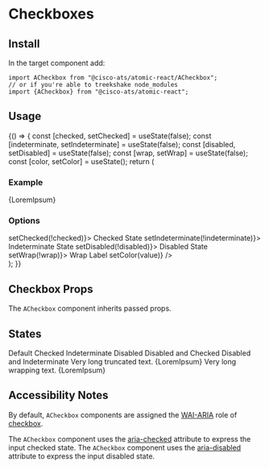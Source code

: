 

<Meta title="Components/Checkboxes" component={ACheckbox} />

# Checkboxes

## Install

In the target component add:

```
import ACheckbox from "@cisco-ats/atomic-react/ACheckbox";
// or if you're able to treekshake node_modules
import {ACheckbox} from "@cisco-ats/atomic-react";
```

## Usage

<Preview>
  <Story name="usage-1">
    <YourComponent>
      {() => {
        const [checked, setChecked] = useState(false);
        const [indeterminate, setIndeterminate] = useState(false);
        const [disabled, setDisabled] = useState(false);
        const [wrap, setWrap] = useState(false);
        const [color, setColor] = useState();
        return (
          <div>
            <h3>Example</h3>
            <ACheckbox
              checked={checked}
              color={color}
              disabled={disabled}
              indeterminate={indeterminate}
              wrap={wrap}>
              {LoremIpsum}
            </ACheckbox>
            <ADivider />
            <h3>Options</h3>
            <div className="d-flex mt-4 flex-column">
              <ACheckbox checked={checked} onClick={() => setChecked(!checked)}>
                Checked State
              </ACheckbox>
              <ACheckbox
                checked={indeterminate}
                onClick={() => setIndeterminate(!indeterminate)}>
                Indeterminate State
              </ACheckbox>
              <ACheckbox
                checked={disabled}
                onClick={() => setDisabled(!disabled)}>
                Disabled State
              </ACheckbox>
              <ACheckbox checked={wrap} onClick={() => setWrap(!wrap)}>
                Wrap Label
              </ACheckbox>
              <ASelect
                label="Color"
                items={[
                  "cisco-blue",
                  "grape",
                  "magenta--burnt-1",
                  "fern--wash-1",
                  "rgba(238, 85, 65, 0.8)"
                ]}
                onSelected={(value) => setColor(value)}
              />
            </div>
          </div>
        );
      }}
    </YourComponent>
  </Story>
</Preview>

## Checkbox Props

The `ACheckbox` component inherits passed props.

<Props of={ACheckbox} />

## States

<Preview>
  <Story name="states-1">
    <div className="d-flex flex-column">
      <ACheckbox>Default</ACheckbox>
      <ACheckbox checked>Checked</ACheckbox>
      <ACheckbox indeterminate>Indeterminate</ACheckbox>
      <ACheckbox disabled>Disabled</ACheckbox>
      <ACheckbox disabled checked>
        Disabled and Checked
      </ACheckbox>
      <ACheckbox disabled indeterminate>
        Disabled and Indeterminate
      </ACheckbox>
      <ACheckbox>Very long truncated text. {LoremIpsum}</ACheckbox>
      <ACheckbox wrap>Very long wrapping text. {LoremIpsum}</ACheckbox>
    </div>
  </Story>
</Preview>

## Accessibility Notes

By default, `ACheckbox` components are assigned the [WAI-ARIA](https://www.w3.org/WAI/standards-guidelines/aria/) role of [checkbox](https://www.w3.org/TR/wai-aria/#checkbox).

The `ACheckbox` component uses the [aria-checked](https://www.w3.org/TR/wai-aria/#aria-checked) attribute to express the input checked state.
The `ACheckbox` component uses the [aria-disabled](https://www.w3.org/TR/wai-aria/#aria-disabled) attribute to express the input disabled state.

